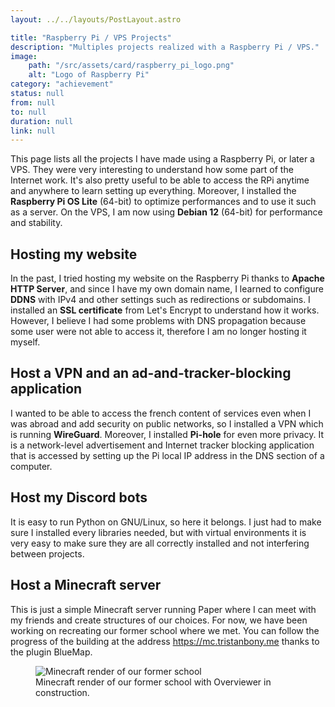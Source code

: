 ```yaml
---
layout: ../../layouts/PostLayout.astro

title: "Raspberry Pi / VPS Projects"
description: "Multiples projects realized with a Raspberry Pi / VPS."
image:
    path: "/src/assets/card/raspberry_pi_logo.png"
    alt: "Logo of Raspberry Pi"
category: "achievement"
status: null
from: null
to: null
duration: null
link: null
---
```



This page lists all the projects I have made using a Raspberry Pi, or later a VPS. They were very interesting to understand how some part of the Internet work. It's also pretty useful to be able to access the RPi anytime and anywhere to learn setting up everything. Moreover, I installed the **Raspberry Pi OS Lite** (64-bit) to optimize performances and to use it such as a server. On the VPS, I am now using **Debian 12** (64-bit) for performance and stability.

## Hosting my website

In the past, I tried hosting my website on the Raspberry Pi thanks to **Apache HTTP Server**, and since I have my own domain name, I learned to configure **DDNS** with IPv4 and other settings such as redirections or subdomains. I installed an **SSL certificate** from Let's Encrypt to understand how it works. However, I believe I had some problems with DNS propagation because some user were not able to access it, therefore I am no longer hosting it myself.

## Host a VPN and an ad-and-tracker-blocking application

I wanted to be able to access the french content of services even when I was abroad and add security on public networks, so I installed a VPN which is running **WireGuard**. Moreover, I installed **Pi-hole** for even more privacy. It is a network-level advertisement and Internet tracker blocking application that is accessed by setting up the Pi local IP address in the DNS section of a computer.

## Host my Discord bots

It is easy to run Python on GNU/Linux, so here it belongs. I just had to make sure I installed every libraries needed, but with virtual environments it is very easy to make sure they are all correctly installed and not interfering between projects.

## Host a Minecraft server

This is just a simple Minecraft server running Paper where I can meet with my friends and create structures of our choices. For now, we have been working on recreating our former school where we met. You can follow the progress of the building at the address https://mc.tristanbony.me thanks to the plugin BlueMap.


<figure>
    <Image src={Minecraft_render} alt="Minecraft render of our former school" />
    <figcaption>Minecraft render of our former school with Overviewer in construction.</figcaption>
</figure>
